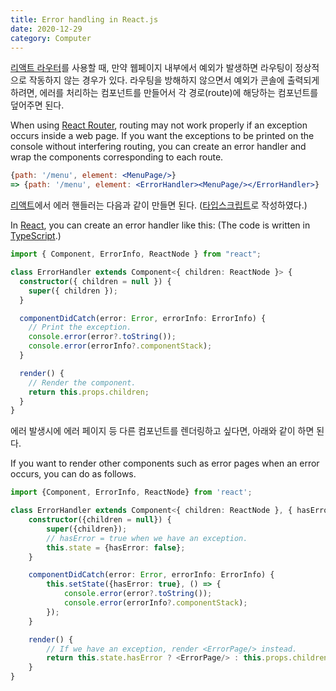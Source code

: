 ```yaml
---
title: Error handling in React.js
date: 2020-12-29
category: Computer
---
```


[리액트 라우터](https://reactrouter.com/)를 사용할 때, 만약 웹페이지 내부에서 예외가 발생하면 라우팅이 정상적으로 작동하지 않는 경우가 있다. 라우팅을 방해하지 않으면서 예외가 콘솔에 출력되게
하려면, 에러를 처리하는 컴포넌트를 만들어서 각 경로(route)에 해당하는 컴포넌트를 덮어주면 된다.

When using [React Router](https://reactrouter.com/), routing may not work properly if an exception occurs inside a web
page. If you want the exceptions to be printed on the console without interfering routing, you can create an error
handler and wrap the components corresponding to each route.

```jsx
{path: '/menu', element: <MenuPage/>}
=> {path: '/menu', element: <ErrorHandler><MenuPage/></ErrorHandler>}
```

[리액트](https://reactjs.org/)에서 에러 핸들러는 다음과 같이 만들면 된다.
([타입스크립트](https://www.typescriptlang.org/)로 작성하였다.)

In [React](https://reactjs.org/), you can create an error handler like this:
(The code is written in [TypeScript](https://www.typescriptlang.org/).)

```typescript jsx
import { Component, ErrorInfo, ReactNode } from "react";

class ErrorHandler extends Component<{ children: ReactNode }> {
  constructor({ children = null }) {
    super({ children });
  }

  componentDidCatch(error: Error, errorInfo: ErrorInfo) {
    // Print the exception.
    console.error(error?.toString());
    console.error(errorInfo?.componentStack);
  }

  render() {
    // Render the component.
    return this.props.children;
  }
}
```

에러 발생시에 에러 페이지 등 다른 컴포넌트를 렌더링하고 싶다면, 아래와 같이 하면 된다.

If you want to render other components such as error pages when an error occurs, you can do as follows.

```typescript jsx
import {Component, ErrorInfo, ReactNode} from 'react';

class ErrorHandler extends Component<{ children: ReactNode }, { hasError: boolean }> {
    constructor({children = null}) {
        super({children});
        // hasError = true when we have an exception.
        this.state = {hasError: false};
    }

    componentDidCatch(error: Error, errorInfo: ErrorInfo) {
        this.setState({hasError: true}, () => {
            console.error(error?.toString());
            console.error(errorInfo?.componentStack);
        });
    }

    render() {
        // If we have an exception, render <ErrorPage/> instead.
        return this.state.hasError ? <ErrorPage/> : this.props.children;
    }
}
```
